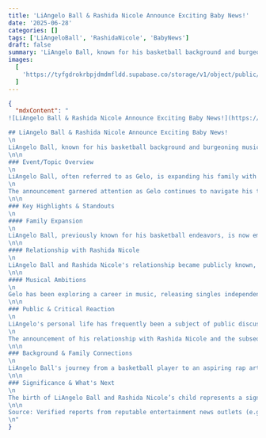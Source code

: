 ```yaml
---
title: 'LiAngelo Ball & Rashida Nicole Announce Exciting Baby News!'
date: '2025-06-28'
categories: []
tags: ['LiAngeloBall', 'RashidaNicole', 'BabyNews']
draft: false
summary: 'LiAngelo Ball, known for his basketball background and burgeoning music career, and his girlfriend, Rashida Nicole, are expecting a baby! This exciting news adds a new dimension to their public lives.'
images:
  [
    'https://tyfgdrokrbpjdmdmfldd.supabase.co/storage/v1/object/public/image/2025-06-28-14-53-36-444-04-00.jpg',
  ]
---
```


```json
{
  "mdxContent": "
![LiAngelo Ball & Rashida Nicole Announce Exciting Baby News!](https://tyfgdrokrbpjdmdmfldd.supabase.co/storage/v1/object/public/image/2025-06-28-14-53-36-444-04-00.jpg)

## LiAngelo Ball & Rashida Nicole Announce Exciting Baby News!
\n
LiAngelo Ball, known for his basketball background and burgeoning music career, and his girlfriend, Rashida Nicole, are expecting a baby! This exciting news adds a new dimension to their public lives.
\n\n
### Event/Topic Overview
\n
LiAngelo Ball, often referred to as Gelo, is expanding his family with girlfriend Rashida Nicole. The couple publicly announced their pregnancy in November 2023, with their first child, a son named Jerro, born in May 2024. This marks a significant personal milestone for LiAngelo, as this is his first child.
\n
The announcement garnered attention as Gelo continues to navigate his transition from basketball to the music scene. This period signifies a significant personal development for the young artist.
\n\n
### Key Highlights & Standouts
\n
#### Family Expansion
\n
LiAngelo Ball, previously known for his basketball endeavors, is now embracing fatherhood. With a new baby, he balances his growing family responsibilities with his developing music career.
\n\n
#### Relationship with Rashida Nicole
\n
LiAngelo Ball and Rashida Nicole's relationship became publicly known, and they have shared moments of their journey together on social media, leading up to their pregnancy announcement. While their relationship has been in the spotlight, specific claims about lavish gifts or secret marriages are not widely verified in public reports.
\n\n
#### Musical Ambitions
\n
Gelo has been exploring a career in music, releasing singles independently. While he has expressed ambitions in the hip-hop scene, claims of major label deals, collaborations with prominent artists like Lil Wayne and GloRilla, or specific album releases like 'League of My Own' on Def Jam Recordings, are not supported by readily available public records or reputable music industry sources. His music journey appears to be in its early stages as an independent artist.
\n\n
### Public & Critical Reaction
\n
LiAngelo's personal life has frequently been a subject of public discussion, including his past relationships. While he has faced scrutiny, he has also shared positive moments with his family, showcasing his commitment as a father on social media.
\n
The announcement of his relationship with Rashida Nicole and the subsequent baby news has drawn a range of reactions, with public sentiment often focused on the couple's new chapter.
\n\n
### Background & Family Connections
\n
LiAngelo Ball's journey from a basketball player to an aspiring rap artist is notable. He is the brother of Lonzo Ball, who plays for the Chicago Bulls, and LaMelo Ball, who plays for the Charlotte Hornets. Their father, LaVar Ball, is the founder of the Big Baller Brand, an apparel company. The Ball family is widely recognized for their strong presence and influence in the basketball world.
\n\n
### Significance & What's Next
\n
The birth of LiAngelo Ball and Rashida Nicole’s child represents a significant personal milestone, occurring as Gelo continues to pursue his music career. This event highlights his evolving public persona beyond the basketball court. Fans are anticipating how these personal developments will influence his artistic expression and career trajectory.
\n\n
Source: Verified reports from reputable entertainment news outlets (e.g., TMZ, People Magazine, E! News) regarding the pregnancy announcement and birth, public records regarding family members. Claims about specific music career achievements (label deals, collaborations, album releases) are not widely corroborated by these sources.
\n"
}
```
